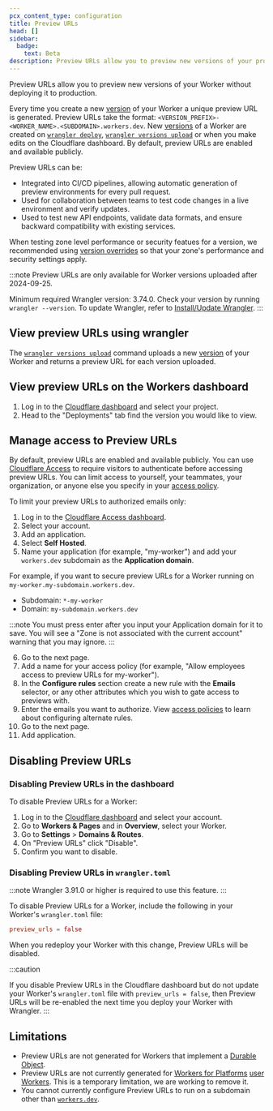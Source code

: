 ```yaml
---
pcx_content_type: configuration
title: Preview URLs
head: []
sidebar:
  badge:
    text: Beta
description: Preview URLs allow you to preview new versions of your project without deploying it to production.
---
```



Preview URLs allow you to preview new versions of your Worker without deploying it to production.

Every time you create a new [version](/workers/configuration/versions-and-deployments/#versions) of your Worker a unique preview URL is generated. Preview URLs take the format: `<VERSION_PREFIX>-<WORKER_NAME>.<SUBDOMAIN>.workers.dev`. New [versions](/workers/configuration/versions-and-deployments/#versions) of a Worker are created on [`wrangler deploy`](/workers/wrangler/commands/#deploy), [`wrangler versions upload`](/workers/wrangler/commands/#upload) or when you make edits on the Cloudflare dashboard. By default, preview URLs are enabled and available publicly.

Preview URLs can be:

- Integrated into CI/CD pipelines, allowing automatic generation of preview environments for every pull request.
- Used for collaboration between teams to test code changes in a live environment and verify updates.
- Used to test new API endpoints, validate data formats, and ensure backward compatibility with existing services.

When testing zone level performance or security featues for a version, we recommended using [version overrides](/workers/configuration/versions-and-deployments/gradual-deployments/#version-overrides) so that your zone's performance and security settings apply.

:::note
Preview URLs are only available for Worker versions uploaded after 2024-09-25.

Minimum required Wrangler version: 3.74.0. Check your version by running `wrangler --version`. To update Wrangler, refer to [Install/Update Wrangler](/workers/wrangler/install-and-update/).
:::

## View preview URLs using wrangler

The [`wrangler versions upload`](/workers/wrangler/commands/#upload) command uploads a new [version](/workers/configuration/versions-and-deployments/#versions) of your Worker and returns a preview URL for each version uploaded.

## View preview URLs on the Workers dashboard

1. Log in to the [Cloudflare dashboard](https://dash.cloudflare.com/?to=/:account/workers) and select your project.
2. Head to the "Deployments" tab find the version you would like to view.

## Manage access to Preview URLs

By default, preview URLs are enabled and available publicly. You can use [Cloudflare Access](/cloudflare-one/policies/access/) to require visitors to authenticate before accessing preview URLs. You can limit access to yourself, your teammates, your organization, or anyone else you specify in your [access policy](/cloudflare-one/policies/access).

To limit your preview URLs to authorized emails only:

1. Log in to the [Cloudflare Access dashboard](https://one.dash.cloudflare.com/?to=/:account/access/apps).
2. Select your account.
3. Add an application.
4. Select **Self Hosted**.
5. Name your application (for example, "my-worker") and add your `workers.dev` subdomain as the **Application domain**.

For example, if you want to secure preview URLs for a Worker running on `my-worker.my-subdomain.workers.dev`.

- Subdomain: `*-my-worker`
- Domain: `my-subdomain.workers.dev`

:::note
You must press enter after you input your Application domain for it to save. You will see a "Zone is not associated with the current account" warning that you may ignore.
:::

6. Go to the next page.
7. Add a name for your access policy (for example, "Allow employees access to preview URLs for my-worker").
8. In the **Configure rules** section create a new rule with the **Emails** selector, or any other attributes which you wish to gate access to previews with. 
9. Enter the emails you want to authorize. View [access policies](/cloudflare-one/policies/access/#selectors) to learn about configuring alternate rules.
10. Go to the next page.
11. Add application.

## Disabling Preview URLs

### Disabling Preview URLs in the dashboard

To disable Preview URLs for a Worker:

1. Log in to the [Cloudflare dashboard](https://dash.cloudflare.com) and select your account.
2. Go to **Workers & Pages** and in **Overview**, select your Worker.
3. Go to **Settings** > **Domains & Routes**.
4. On "Preview URLs" click "Disable".
5. Confirm you want to disable.

### Disabling Preview URLs in `wrangler.toml`

:::note
Wrangler 3.91.0 or higher is required to use this feature.
:::

To disable Preview URLs for a Worker, include the following in your Worker's `wrangler.toml` file:


<WranglerConfig>

```toml
preview_urls = false
```

</WranglerConfig>

When you redeploy your Worker with this change, Preview URLs will be disabled.

:::caution

If you disable Preview URLs in the Cloudflare dashboard but do not update your Worker's `wrangler.toml` file with `preview_urls = false`, then Preview URLs will be re-enabled the next time you deploy your Worker with Wrangler.
:::

## Limitations

- Preview URLs are not generated for Workers that implement a [Durable Object](/durable-objects/).
- Preview URLs are not currently generated for [Workers for Platforms](/cloudflare-for-platforms/workers-for-platforms/) [user Workers](/cloudflare-for-platforms/workers-for-platforms/reference/how-workers-for-platforms-works/#user-workers). This is a temporary limitation, we are working to remove it.
- You cannot currently configure Preview URLs to run on a subdomain other than [`workers.dev`](/workers/configuration/routing/workers-dev/).
